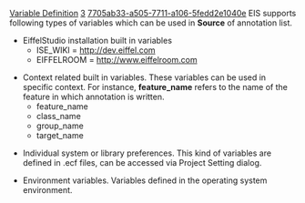 [[Property:title|Variable Definition]]
[[Property:weight|3]]
[[Property:uuid|7705ab33-a505-7711-a106-5fedd2e1040e]]
EIS supports following types of variables which can be used in '''Source''' of annotation list. 
*  EiffelStudio installation built in variables 
**  ISE_WIKI = http://dev.eiffel.com 
**  EIFFELROOM = http://www.eiffelroom.com 

*  Context related built in variables. These variables can be used in specific context. For instance, '''feature_name''' refers to the name of the feature in which annotation is written. 
**  feature_name 
**  class_name 
**  group_name 
**  target_name 

{{note|This kind of variables can only be used in components that are enclosed in those the variable name refers to. For example, '''feature_name''' has no effect if used in a target component.}}

*  Individual system or library preferences. This kind of variables are defined in .ecf files, can be accessed via Project Setting dialog. 
{{note|System -> Target -> Advanced -> Variables}}

*  Environment variables. Variables defined in the operating system environment. 




